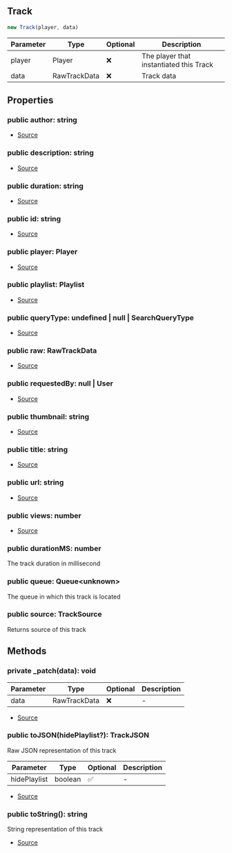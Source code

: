 ## Track

```typescript
new Track(player, data)
```
| Parameter | Type | Optional | Description |
| ----------- | ----------- | ----------- | ----------- |
| player | Player | ❌ | The player that instantiated this Track |
| data | RawTrackData | ❌ | Track data |

## Properties
### public  author: string
- [Source](https://github.com/Androz2091/discord-player/blob/dbbd788/packages/discord-player/src/Structures/Track.ts#L13)
### public  description: string
- [Source](https://github.com/Androz2091/discord-player/blob/dbbd788/packages/discord-player/src/Structures/Track.ts#L12)
### public  duration: string
- [Source](https://github.com/Androz2091/discord-player/blob/dbbd788/packages/discord-player/src/Structures/Track.ts#L16)
### public  id: string
- [Source](https://github.com/Androz2091/discord-player/blob/dbbd788/packages/discord-player/src/Structures/Track.ts#L22)
### public  player: Player
- [Source](https://github.com/Androz2091/discord-player/blob/dbbd788/packages/discord-player/src/Structures/Track.ts#L10)
### public  playlist: Playlist
- [Source](https://github.com/Androz2091/discord-player/blob/dbbd788/packages/discord-player/src/Structures/Track.ts#L19)
### public  queryType: undefined \| null \| SearchQueryType
- [Source](https://github.com/Androz2091/discord-player/blob/dbbd788/packages/discord-player/src/Structures/Track.ts#L20)
### public  raw: RawTrackData
- [Source](https://github.com/Androz2091/discord-player/blob/dbbd788/packages/discord-player/src/Structures/Track.ts#L21)
### public  requestedBy: null \| User
- [Source](https://github.com/Androz2091/discord-player/blob/dbbd788/packages/discord-player/src/Structures/Track.ts#L18)
### public  thumbnail: string
- [Source](https://github.com/Androz2091/discord-player/blob/dbbd788/packages/discord-player/src/Structures/Track.ts#L15)
### public  title: string
- [Source](https://github.com/Androz2091/discord-player/blob/dbbd788/packages/discord-player/src/Structures/Track.ts#L11)
### public  url: string
- [Source](https://github.com/Androz2091/discord-player/blob/dbbd788/packages/discord-player/src/Structures/Track.ts#L14)
### public  views: number
- [Source](https://github.com/Androz2091/discord-player/blob/dbbd788/packages/discord-player/src/Structures/Track.ts#L17)
### public  durationMS: number
The track duration in millisecond
### public  queue: Queue\<unknown>
The queue in which this track is located
### public  source: TrackSource
Returns source of this track
## Methods
### private  _patch(data): void
| Parameter | Type | Optional | Description |
| ----------- | ----------- | ----------- | ----------- |
| data | RawTrackData | ❌ | - |


- [Source](https://github.com/Androz2091/discord-player/blob/dbbd788/packages/discord-player/src/Structures/Track.ts#L114)
### public  toJSON(hidePlaylist?): TrackJSON
Raw JSON representation of this track




| Parameter | Type | Optional | Description |
| ----------- | ----------- | ----------- | ----------- |
| hidePlaylist | boolean | ✅ | - |


- [Source](https://github.com/Androz2091/discord-player/blob/dbbd788/packages/discord-player/src/Structures/Track.ts#L175)
### public  toString(): string
String representation of this track





- [Source](https://github.com/Androz2091/discord-player/blob/dbbd788/packages/discord-player/src/Structures/Track.ts#L167)